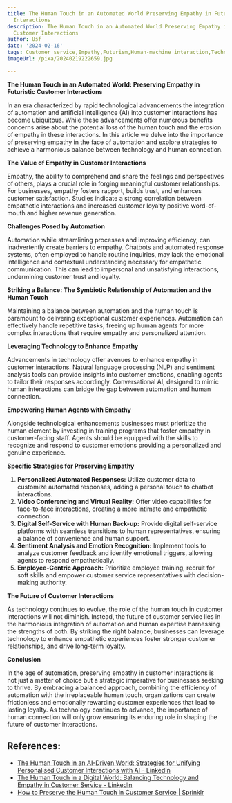 ```yaml
---
title: The Human Touch in an Automated World Preserving Empathy in Futuristic Customer
  Interactions
description: The Human Touch in an Automated World Preserving Empathy in Futuristic
  Customer Interactions
author: Usf
date: '2024-02-16'
tags: Customer service,Empathy,Futurism,Human-machine interaction,Technology
imageUrl: /pixa/20240219222659.jpg

---
```

**The Human Touch in an Automated World: Preserving Empathy  in  Futuristic Customer Interactions**

In an era characterized by rapid technological advancements the integration of automation  and artificial  intelligence  (AI)  into customer interactions has become ubiquitous. While these advancements offer numerous benefits concerns  arise about the potential loss of the human  touch and the erosion of empathy  in these interactions. In this article we delve into the importance of preserving empathy in  the  face of automation and explore strategies to achieve a harmonious balance between technology and human connection.

**The Value of Empathy in Customer Interactions**

Empathy, the ability to comprehend and share the feelings and  perspectives of others, plays a crucial role in forging meaningful customer relationships. For businesses, empathy fosters rapport, builds trust, and enhances customer satisfaction. Studies indicate a strong correlation between empathetic interactions and increased customer loyalty positive word-of-mouth and higher revenue generation.

**Challenges Posed by  Automation**

Automation while streamlining processes  and improving efficiency, can inadvertently  create barriers to empathy. Chatbots and automated response systems, often employed to  handle routine inquiries, may lack the emotional intelligence and contextual understanding necessary for empathetic communication. This can lead to impersonal and unsatisfying interactions, undermining customer  trust  and loyalty.

**Striking a Balance: The Symbiotic Relationship of Automation  and the Human Touch**

Maintaining a balance between automation and  the human touch is paramount to delivering exceptional customer experiences. Automation can effectively handle repetitive tasks,  freeing  up  human agents for  more complex interactions that require empathy and personalized attention.

**Leveraging Technology to Enhance Empathy**

Advancements in  technology offer avenues to enhance  empathy  in customer interactions. Natural  language processing (NLP) and sentiment analysis tools can provide insights into customer emotions, enabling agents to  tailor their responses accordingly. Conversational AI, designed  to mimic human interactions can bridge the gap between automation and human connection.

**Empowering Human Agents with Empathy**

Alongside technological enhancements businesses must prioritize  the human element by investing in training  programs that foster empathy in customer-facing staff. Agents should be equipped with the skills to recognize and respond to customer emotions providing  a personalized and genuine experience.

**Specific Strategies for  Preserving Empathy**

1. **Personalized Automated Responses:** Utilize  customer  data  to customize automated responses, adding  a personal  touch to chatbot interactions.
2. **Video Conferencing and Virtual Reality:** Offer video capabilities for face-to-face interactions, creating a more  intimate and empathetic connection.
3. **Digital Self-Service with  Human Back-up:** Provide digital self-service  platforms with seamless transitions to human representatives, ensuring a balance  of convenience and human support.
4. **Sentiment Analysis  and  Emotion Recognition:** Implement tools to analyze customer feedback and identify emotional triggers, allowing agents to respond  empathetically.
5. **Employee-Centric Approach:** Prioritize employee training, recruit for soft skills  and empower customer service representatives  with decision-making authority.

**The Future  of Customer Interactions**

As technology continues to evolve, the role of the human touch  in customer interactions will not diminish.  Instead, the future of  customer service lies in the harmonious integration of automation and human expertise harnessing the strengths of both. By  striking the right balance, businesses can leverage technology to  enhance empathetic experiences foster stronger customer relationships, and drive long-term loyalty.

**Conclusion**

In the age of automation, preserving empathy in customer  interactions is not just a matter of choice but  a strategic imperative for businesses seeking to thrive. By embracing a balanced approach, combining the efficiency of automation with the irreplaceable human touch, organizations can create frictionless and emotionally rewarding customer experiences that lead to lasting loyalty. As technology continues to advance,  the importance of human connection will only grow ensuring its enduring role in shaping the future of customer interactions.

## References:
- [The Human Touch in an AI-Driven World: Strategies for Unifying Personalised Customer Interactions with AI - LinkedIn](https://www.linkedin.com/pulse/human-touch-ai-driven-world-strategies-unifying-ai-dr-ari-aaltonen)
- [The Human Touch in a Digital World: Balancing Technology and Empathy in Customer Service - LinkedIn](https://www.linkedin.com/pulse/human-touch-digital-world-balancing-technology-empathy?trk=article-ssr-frontend-pulse_more-articles_related-content-card)
- [How to Preserve the Human Touch in Customer Service | Sprinklr](https://www.sprinklr.com/blog/human-touch-in-customer-service/)
